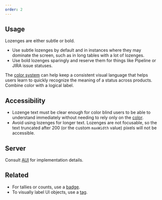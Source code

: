 ```yaml
---
order: 2
---
```


## Usage

Lozenges are either subtle or bold.

- Use subtle lozenges by default and in instances where they may dominate the screen, such as in long tables with a lot of lozenges.
- Use bold lozenges sparingly and reserve them for things like Pipeline or JIRA issue statuses.

The [color system](/foundations/color) can help keep a consistent visual language that helps users learn to quickly recognize the meaning of a status across products. Combine color with a logical label.

## Accessibility

- Lozenge text must be clear enough for color blind users to be able to understand immediately without needing to rely only on the [color](/foundations/color).
- Avoid using lozenges for longer text. Lozenges are not focusable, so the text truncated after 200 (or the custom `maxWidth` value) pixels will not be accessible.

## Server

Consult [AUI](https://docs.atlassian.com/aui/latest/docs/lozenges.html) for implementation details.

## Related

- For tallies or counts, use a [badge](/components/badge).
- To visually label UI objects, use a [tag](/components/tag).
